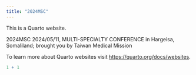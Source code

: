 ```yaml
---
title: "2024MSC"
---
```


This is a Quarto website.

2024MSC 2024/05/11, MULTI-SPECIALTY CONFERENCE in Hargeisa, Somaliland; brought you by Taiwan Medical Mission

To learn more about Quarto websites visit <https://quarto.org/docs/websites>.

```r
1 + 1
```
